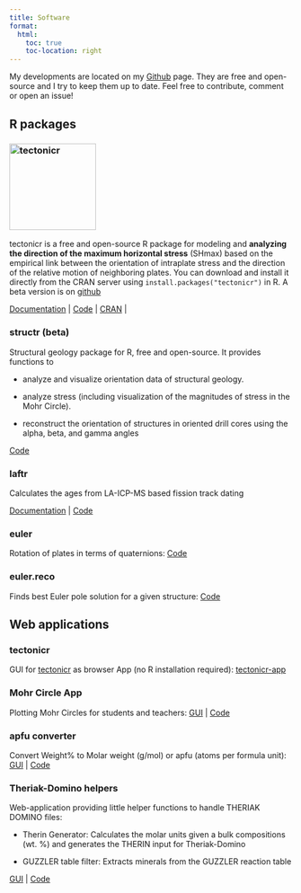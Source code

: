 ```yaml
---
title: Software
format:
  html:
    toc: true
    toc-location: right
---
```


My developments are located on my [Github](https://github.com/tobiste/) page. 
They are free and open-source and I try to keep them up to date. 
Feel free to contribute, comment or open an issue!

## R packages

### ![tectonicr](pictures/logo_hi.png){width="1.6in"}  {#sec-tectonicr}

tectonicr is a free and open-source R package for modeling and **analyzing the direction of the maximum horizontal stress** (SHmax) based on the empirical link between the orientation of intraplate stress and the direction of the relative motion of neighboring plates. You can download and install it directly from the CRAN server using `install.packages("tectonicr")` in R. 
A beta version is on [github](https://github.com/tobiste/tectonicr/) 

[Documentation](https://tobiste.github.io/tectonicr/index.html) \| [Code](https://github.com/tobiste/tectonicr/) \| [CRAN](https://cloud.r-project.org/web/packages/tectonicr/index.html) \| 


### structr (beta)

Structural geology package for R, free and open-source. It provides functions to

-   analyze and visualize orientation data of structural geology.

-   analyze stress (including visualization of the magnitudes of stress in the Mohr Circle).

-   reconstruct the orientation of structures in oriented drill cores using the alpha, beta, and gamma angles

[Code](https://github.com/tobiste/structr)

### laftr

Calculates the ages from LA-ICP-MS based fission track dating

[Documentation](https://tobiste.github.io/laftr/) \| [Code](https://github.com/tobiste/laftr)

### euler

Rotation of plates in terms of quaternions: [Code](https://github.com/tobiste/euler)

### euler.reco

Finds best Euler pole solution for a given structure: [Code](https://github.com/tobiste/euler.reco)

## Web applications

### tectonicr

GUI for [tectonicr](#sec-tectonicr) as browser App (no R installation required): [tectonicr-app](https://tobiste.shinyapps.io/tectonicr-app/)

### Mohr Circle App

Plotting Mohr Circles for students and teachers: [GUI](https://tobiste.shinyapps.io/Mohr_Circle_App/) \| [Code](https://github.com/tobiste/Mohr_Circle_App)

### apfu converter

Convert Weight% to Molar weight (g/mol) or apfu (atoms per formula unit): [GUI](https://tobiste.shinyapps.io/apfu_converter/%22) \| [Code](https://github.com/tobiste/apfu_converter)

### Theriak-Domino helpers

Web-application providing little helper functions to handle THERIAK DOMINO files:

-   Therin Generator: Calculates the molar units given a bulk compositions (wt. %) and generates the THERIN input for Theriak-Domino

-   GUZZLER table filter: Extracts minerals from the GUZZLER reaction table

[GUI](https://tobiste.shinyapps.io/Bulk_to_therin/) \| [Code](https://github.com/tobiste/Bulk_to_therin)
